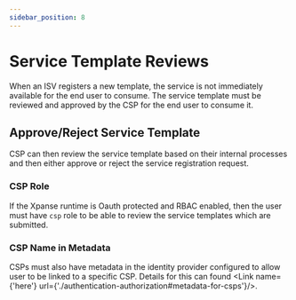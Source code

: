 ```yaml
---
sidebar_position: 8
---
```


# Service Template Reviews


When an ISV registers a new template, the service is not immediately available for the end user to consume.
The service template must be reviewed and approved by the CSP for the end user to consume it.

## Approve/Reject Service Template

CSP can then review the service template based on their internal processes and then either approve or reject the service registration request.

### CSP Role

If the Xpanse runtime is Oauth protected and RBAC enabled, then the user must have `csp` role to be able to review the service templates which are submitted.

### CSP Name in Metadata

CSPs must also have metadata in the identity provider configured to allow user to be linked to a specific CSP.
Details for this can found <Link name={'here'} url={'./authentication-authorization#metadata-for-csps'}/>.
